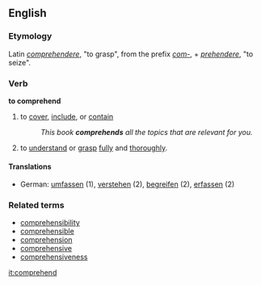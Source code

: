==English==
===Etymology===
Latin ''[[comprehendere]]'', "to grasp", from the prefix ''[[com-]]'', + ''[[prehendere]]'', "to seize".
===Verb===
'''to comprehend'''
# to [[cover]], [[include]], or [[contain]]
#:''This book '''comprehends''' all the topics that are relevant for you.''
# to [[understand]] or [[grasp]] [[fully]] and [[thorough]]ly.
====Translations====
*German: [[umfassen]] (1), [[verstehen]] (2), [[begreifen]] (2), [[erfassen]] (2)
===Related terms===
*[[comprehensibility]]
*[[comprehensible]]
*[[comprehension]]
*[[comprehensive]]
*[[comprehensiveness]]

[[it:comprehend]]
